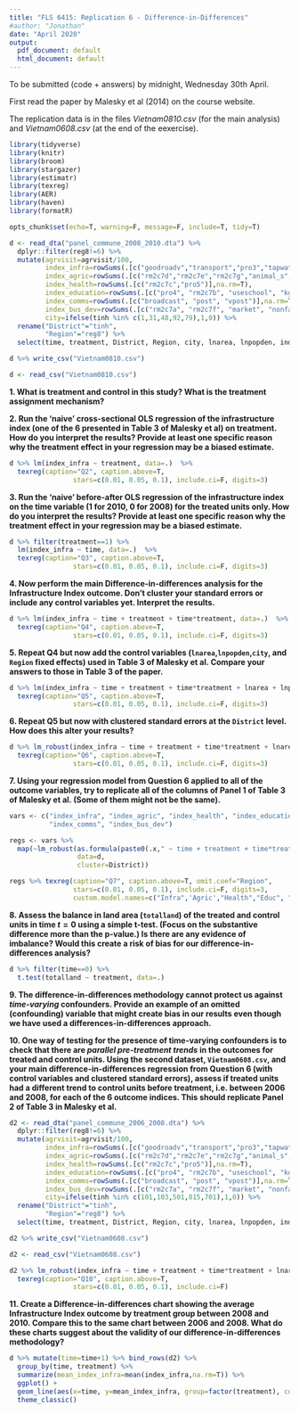 ```yaml
---
title: "FLS 6415: Replication 6 - Difference-in-Differences"
#author: "Jonathan"
date: "April 2020"
output:
  pdf_document: default
  html_document: default
---
```


To be submitted (code + answers) by midnight, Wednesday 30th April.

First read the paper by Malesky et al (2014) on the course website. 

The replication data is in the files *Vietnam0810.csv* (for the main analysis) and *Vietnam0608.csv* (at the end of the eexercise). 

```r
library(tidyverse)
library(knitr)
library(broom)
library(stargazer)
library(estimatr)
library(texreg)
library(AER)
library(haven)
library(formatR)

opts_chunk$set(echo=T, warning=F, message=F, include=T, tidy=T)
```

```r
d <- read_dta("panel_commune_2008_2010.dta") %>%
  dplyr::filter(reg8!=6) %>%
  mutate(agrvisit=agrvisit/100,
         index_infra=rowSums(.[c("goodroadv","transport","pro3","tapwater","roadv")],na.rm=T),
         index_agric=rowSums(.[c("rm2c7d","rm2c7e","rm2c7g","animal_s","agrvisit","plant_s","agrext","irrigation")],na.rm=T),
         index_health=rowSums(.[c("rm2c7c","pro5")],na.rm=T),
         index_education=rowSums(.[c("pro4", "rm2c7b", "useschool", "kgarten", "v_prischool")],na.rm=T),
         index_comms=rowSums(.[c("broadcast", "post", "vpost")],na.rm=T),
         index_bus_dev=rowSums(.[c("rm2c7a", "rm2c7f", "market", "nonfarm", "vmarket1", "vmarket2", "vmarket3")],na.rm=T),
         city=ifelse(tinh %in% c(1,31,48,92,79),1,0)) %>%
  rename("District"="tinh",
         "Region"="reg8") %>%
  select(time, treatment, District, Region, city, lnarea, lnpopden, index_infra, index_agric, index_health, index_education, index_comms, index_bus_dev, totalland)

d %>% write_csv("Vietnam0810.csv")
```

```r
d <- read_csv("Vietnam0810.csv")
```

**1. What is treatment and control in this study? What is the treatment assignment mechanism?**

**2. Run the 'naive' cross-sectional OLS regression of the infrastructure index (one of the 6 presented in Table 3 of Malesky et al) on treatment. How do you interpret the results? Provide at least one specific reason why the treatment effect in your regression may be a biased estimate.**

```r
d %>% lm(index_infra ~ treatment, data=.)  %>%
  texreg(caption="Q2", caption.above=T,
                stars=c(0.01, 0.05, 0.1), include.ci=F, digits=3)
```

**3. Run the 'naive' before-after OLS regression of the infrastructure index on the time variable (1 for 2010, 0 for 2008) for the treated units only. How do you interpret the results? Provide at least one specific reason why the treatment effect in your regression may be a biased estimate.**

```r
d %>% filter(treatment==1) %>%
  lm(index_infra ~ time, data=.)  %>%
  texreg(caption="Q3", caption.above=T,
                stars=c(0.01, 0.05, 0.1), include.ci=F, digits=3)

```

**4. Now perform the main Difference-in-differences analysis for the Infrastructure Index outcome. Don't cluster your standard errors or include any control variables yet. Interpret the results.**

```r
d %>% lm(index_infra ~ time + treatment + time*treatment, data=.)  %>%
  texreg(caption="Q4", caption.above=T,
                stars=c(0.01, 0.05, 0.1), include.ci=F, digits=3)
```

**5. Repeat Q4 but now add the control variables (`lnarea`,`lnpopden`,`city`, and `Region` fixed effects) used in Table 3 of Malesky et al. Compare your answers to those in Table 3 of the paper.**

```r
d %>% lm(index_infra ~ time + treatment + time*treatment + lnarea + lnpopden + city + factor(Region), data=.)  %>%
  texreg(caption="Q5", caption.above=T,
                stars=c(0.01, 0.05, 0.1), include.ci=F, digits=3)
```

**6. Repeat Q5 but now with clustered standard errors at the `District` level. How does this alter your results?**

```r
d %>% lm_robust(index_infra ~ time + treatment + time*treatment + lnarea + lnpopden + city + factor(Region), data=., cluster=District)  %>%
  texreg(caption="Q6", caption.above=T,
                stars=c(0.01, 0.05, 0.1), include.ci=F, digits=3)
```

**7. Using your regression model from Question 6 applied to all of the outcome variables, try to replicate all of the columns of Panel 1 of Table 3 of Malesky et al. (Some of them might not be the same).**

```r
vars <- c("index_infra", "index_agric", "index_health", "index_education",
          "index_comms", "index_bus_dev")

regs <- vars %>% 
  map(~lm_robust(as.formula(paste0(.x," ~ time + treatment + time*treatment + lnarea + lnpopden + city + factor(Region)")), 
                 data=d, 
                 cluster=District))

regs %>% texreg(caption="Q7", caption.above=T, omit.coef="Region",
                stars=c(0.01, 0.05, 0.1), include.ci=F, digits=3,
                custom.model.names=c("Infra",'Agric',"Health","Educ", "Comms", 'Business'))
```

**8. Assess the balance in land area (`totalland`) of the treated and control units in time $t=0$ using a simple t-test. (Focus on the substantive difference more than the p-value.) Is there are any evidence of imbalance? Would this create a risk of bias for our difference-in-differences analysis?**

```r
d %>% filter(time==0) %>% 
  t.test(totalland ~ treatment, data=.)
```

**9. The difference-in-differences methodology cannot protect us against *time-varying* confounders. Provide an example of an omitted (confounding) variable that might create bias in our results even though we have used a differences-in-differences approach.**

**10. One way of testing for the presence of time-varying confounders is to check that there are *parallel pre-treatment trends* in the outcomes for treated and control units. Using the second dataset, `Vietnam0608.csv`, and your main difference-in-differences regression from Question 6 (with control variables and clustered standard errors), assess if treated units had a different trend to control units before treatment, i.e. between 2006 and 2008, for each of the 6 outcome indices. This should replicate Panel 2 of Table 3 in Malesky et al.**

```r
d2 <- read_dta("panel_commune_2006_2008.dta") %>%
  dplyr::filter(reg8!=6) %>%
  mutate(agrvisit=agrvisit/100,
         index_infra=rowSums(.[c("goodroadv","transport","pro3","tapwater","roadv")],na.rm=T),
         index_agric=rowSums(.[c("rm2c7d","rm2c7e","rm2c7g","animal_s","agrvisit","plant_s","agrext","irrigation")],na.rm=T),
         index_health=rowSums(.[c("rm2c7c","pro5")],na.rm=T),
         index_education=rowSums(.[c("pro4", "rm2c7b", "useschool", "kgarten", "v_prischool")],na.rm=T),
         index_comms=rowSums(.[c("broadcast", "post", "vpost")],na.rm=T),
         index_bus_dev=rowSums(.[c("rm2c7a", "rm2c7f", "market", "nonfarm", "vmarket1", "vmarket2", "vmarket3")],na.rm=T),
         city=ifelse(tinh %in% c(101,103,501,815,701),1,0)) %>%
  rename("District"="tinh",
         "Region"="reg8") %>%
  select(time, treatment, District, Region, city, lnarea, lnpopden, index_infra, index_agric, index_health, index_education, index_comms, index_bus_dev, totalland)

d2 %>% write_csv("Vietnam0608.csv")
```

```r
d2 <- read_csv("Vietnam0608.csv")

d2 %>% lm_robust(index_infra ~ time + treatment + time*treatment + lnarea + lnpopden + city + factor(Region), data=., cluster=District)  %>%
  texreg(caption="Q10", caption.above=T,
                stars=c(0.01, 0.05, 0.1), include.ci=F)
```

**11. Create a Difference-in-differences chart showing the average Infrastructure Index outcome by treatment group between 2008 and 2010. Compare this to the same chart between 2006 and 2008. What do these charts suggest about the validity of our difference-in-differences methodology?**

```r
d %>% mutate(time=time+1) %>% bind_rows(d2) %>% 
  group_by(time, treatment) %>%
  summarize(mean_index_infra=mean(index_infra,na.rm=T)) %>%
  ggplot() +
  geom_line(aes(x=time, y=mean_index_infra, group=factor(treatment), colour=factor(treatment))) +
  theme_classic()
```

